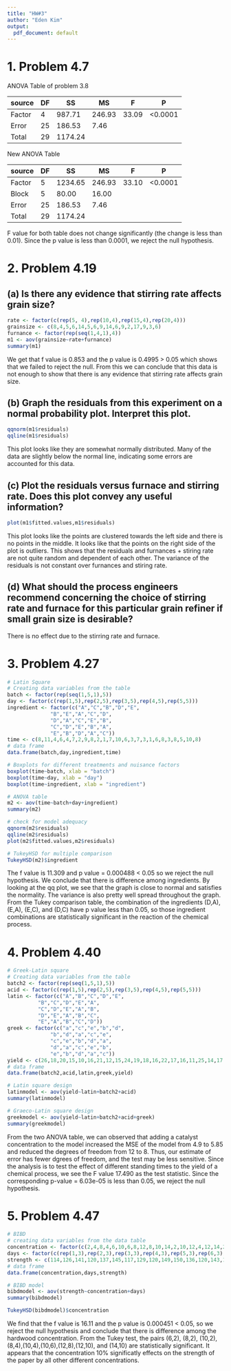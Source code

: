 ```yaml
---
title: "HW#3"
author: "Eden Kim"
output:
  pdf_document: default
---
```

# 1. Problem 4.7
ANOVA Table of problem 3.8

source | DF | SS    | MS   | F   | P     |
-------|----|-------|------|-----|-------|
Factor | 4  |987.71 |246.93|33.09|<0.0001|
Error  | 25 |186.53 |7.46
Total  | 29 |1174.24| 

New ANOVA Table  

source | DF | SS    | MS   | F   | P     |
-------|----|-------|------|-----|-------|
Factor | 5  |1234.65|246.93|33.10|<0.0001|
Block  | 5  |80.00  |16.00 |
Error  | 25 |186.53 |7.46  |
Total  | 29 |1174.24|

F value for both table does not change significantly (the change is less than 0.01). Since the p value is less than 0.0001, we reject the null hypothesis. 


# 2. Problem 4.19
## (a) Is there any evidence that stirring rate affects grain size?
```r
rate <- factor(c(rep(5, 4),rep(10,4),rep(15,4),rep(20,4)))
grainsize <- c(8,4,5,6,14,5,6,9,14,6,9,2,17,9,3,6)
furnance <- factor(rep(seq(1,4,1),4))
m1 <- aov(grainsize~rate+furnance)
summary(m1)
```
We get that f value is 0.853 and the p value is 0.4995 > 0.05 which shows that we failed to reject the null. From this we can conclude that this data is not enough to show that there is any evidence that stirring rate affects grain size. 


## (b) Graph the residuals from this experiment on a normal probability plot. Interpret this plot.
```r
qqnorm(m1$residuals)
qqline(m1$residuals)
```
This plot looks like they are somewhat normally distributed. Many of the data are slightly below the normal line, indicating some errors are accounted for this data. 


## (c) Plot the residuals versus furnace and stirring rate. Does this plot convey any useful information?
```r
plot(m1$fitted.values,m1$residuals)
```
This plot looks like the points are clustered towards the left side and there is no points in the middle. It looks like that the points on the right side of the plot is outliers. This shows that the residuals and furnances + stiring rate are not quite random and dependent of each other. The variance of the residuals is not constant over furnances and stiring rate.


## (d) What should the process engineers recommend concerning the choice of stirring rate and furnace for this particular grain refiner if small grain size is desirable?
There is no effect due to the stirring rate and furnace.



# 3. Problem 4.27
```r
# Latin Square
# Creating data variables from the table
batch <- factor(rep(seq(1,5,1),5))
day <- factor(c(rep(1,5),rep(2,5),rep(3,5),rep(4,5),rep(5,5)))
ingredient <- factor(c("A","C","B","D","E",
              "B","E","A","C","D",
              "D","A","C","E","B",
              "C","D","E","B","A",
              "E","B","D","A","C"))
time <- c(8,11,4,6,4,7,2,9,8,2,1,7,10,6,3,7,3,1,6,8,3,8,5,10,8)
# data frame
data.frame(batch,day,ingredient,time)

# Boxplots for different treatments and nuisance factors
boxplot(time~batch, xlab = "batch")
boxplot(time~day, xlab = "day")
boxplot(time~ingredient, xlab = "ingredient")

# ANOVA table
m2 <- aov(time~batch+day+ingredient)
summary(m2)

# check for model adequacy
qqnorm(m2$residuals)
qqline(m2$residuals)
plot(m2$fitted.values,m2$residuals)

# TukeyHSD for multiple comparison
TukeyHSD(m2)$ingredient
```
The f value is 11.309 and p value = 0.000488 < 0.05 so we reject the null hypothesis. We conclude that there is difference among ingredients. By looking at the qq plot, we see that the graph is close to normal and satisfies the normality. The variance is also pretty well spread throughout the graph. From the Tukey comparison table, the combination of the ingredients (D,A), (E,A), (E,C), and (D,C) have p value less than 0.05, so those ingredient combinations are statistically significant in the reaction of the chemical process.



# 4. Problem 4.40
```r
# Greek-Latin square
# Creating data variables from the table
batch2 <- factor(rep(seq(1,5,1),5))
acid <- factor(c(rep(1,5),rep(2,5),rep(3,5),rep(4,5),rep(5,5)))
latin <- factor(c("A","B","C","D","E",
          "B","C","D","E","A",
          "C","D","E","A","B",
          "D","E","A","B","C",
          "E","A","B","C","D"))
greek <- factor(c("a","c","e","b","d",
              "b","d","a","c","e",
              "c","e","b","d","a",
              "d","a","c","e","b",
              "e","b","d","a","c"))
yield <- c(26,18,20,15,10,16,21,12,15,24,19,18,16,22,17,16,11,25,14,17,13,21,13,17,14)
# data frame
data.frame(batch2,acid,latin,greek,yield)

# Latin square design
latinmodel <- aov(yield~latin+batch2+acid)
summary(latinmodel)

# Graeco-Latin square design
greekmodel <- aov(yield~latin+batch2+acid+greek)
summary(greekmodel)
```
From the two ANOVA table, we can observed that adding a catalyst concentration to the model increased the MSE of the model from 4.9 to 5.85 and reduced the degrees of freedom from 12 to 8. Thus, our estimate of error has fewer dgrees of freedom, and the test may be less sensitive. Since the analysis is to test the effect of different standing times to the yield of a chemical process, we see the F value 17.490 as the test statistic. Since the corresponding p-value = 6.03e-05 is less than 0.05, we reject the null hypothesis. 


# 5. Problem 4.47
```r
# BIBD
# creating data variables from the data table
concentration <- factor(c(2,4,8,4,6,10,6,8,12,8,10,14,2,10,12,4,12,14,2,6,14))
days <- factor(c(rep(1,3),rep(2,3),rep(3,3),rep(4,3),rep(5,3),rep(6,3),rep(7,3)))
strength <- c(114,126,141,120,137,145,117,129,120,149,150,136,120,143,118,119,123,130,117,134,127)
# data frame
data.frame(concentration,days,strength)

# BIBD model
bibdmodel <- aov(strength~concentration+days)
summary(bibdmodel)

TukeyHSD(bibdmodel)$concentration
```
We find that the f value is 16.11 and the p value is 0.000451 < 0.05, so we reject the null hypothesis and conclude that there is difference among the hardwood concentration. From the Tukey test, the pairs (6,2), (8,2), (10,2), (8,4),(10,4),(10,6),(12,8),(12,10), and (14,10) are statistically significant. It appears that the concentration 10% significatly effects on the strength of the paper by all other different concentrations. 
